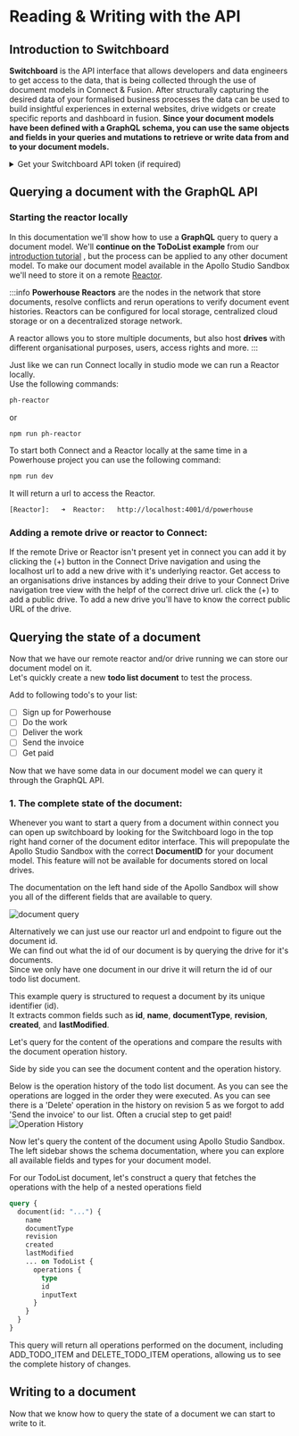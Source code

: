 # Reading & Writing with the API

## Introduction to Switchboard

**Switchboard** is the API interface that allows developers and data engineers to get access to the data, that is being collected through the use of document models in Connect & Fusion.
After structurally capturing the desired data of your formalised business processes the data can be used to build insightful experiences in external websites, drive widgets or create specific reports and dashboard in fusion. 
**Since your document models have been defined with a GraphQL schema, you can use the same objects and fields in your queries and mutations to retrieve or write data from and to your document models.**

<details>
  <summary>Get your Switchboard API token (if required)</summary>

Your API requests are authenticated using API keys or tokens. Any request that doesn't include an API key will return an error. You can generate an API token from your Switchboard instance at any time [by logging in with your Ethereum address here](https://apps.powerhouse.io/develop/powerhouse/switchboard/user).

</details>

## Querying a document with the GraphQL API

### Starting the reactor locally

In this documentation we'll show how to use a **GraphQL** query to query a document model. We'll **continue on the ToDoList example** from our [introduction tutorial](/docs/academy/Create/ToDoList/DefineToDoListDocumentModel) , but the process can be applied to any other document model.
To make our document model available in the Apollo Studio Sandbox we'll need to store it on a remote [Reactor](/docs/academy/AdvancedTopics/WorkingWithTheReactor).

:::info
**Powerhouse Reactors** are the nodes in the network that store documents, resolve conflicts and rerun operations to verify document event histories. 
Reactors can be configured for local storage, centralized cloud storage or on a decentralized storage network. 

A reactor allows you to store multiple documents, but also host **drives** with different organisational purposes, users, access rights and more.
:::

Just like we can run Connect locally in studio mode we can run a Reactor locally.   
Use the following commands:

```bash
ph-reactor
```
or
```bash
npm run ph-reactor
```

To start both Connect and a Reactor locally at the same time in a Powerhouse project you can use the following command:
```bash
npm run dev
```

It will return a url to access the Reactor.
```bash
[Reactor]:   ➜  Reactor:   http://localhost:4001/d/powerhouse
```

### Adding a remote drive or reactor to Connect:

If the remote Drive or Reactor isn't present yet in connect you can add it by clicking the (+) button in the Connect Drive navigation and using the localhost url to add a new drive with it's underlying reactor. 
Get access to an organisations drive instances by adding their drive to your Connect Drive navigation tree view with the helpf of the correct drive url. 
click the (+) to add a public drive. To add a new drive you'll have to know the correct public URL of the drive.

## Querying the state of a document

Now that we have our remote reactor and/or drive running we can store our document model on it.   
Let's quickly create a new **todo list document** to test the process.

Add to following todo's to your list:
- [ ] Sign up for Powerhouse
- [ ] Do the work 
- [ ] Deliver the work
- [ ] Send the invoice
- [ ] Get paid

Now that we have some data in our document model we can query it through the GraphQL API.

### 1. The complete state of the document: 

Whenever you want to start a query from a document within connect you can open up switchboard by looking for the Switchboard logo in the top right hand corner of the document editor interface. 
This will prepopulate the Apollo Studio Sandbox with the correct **DocumentID** for your document model. This feature will not be available for documents stored on local drives.

The documentation on the left hand side of the Apollo Sandbox will show you all of the different fields that are available to query.

![document query](./images/QueryDocumentID.png)

Alternatively we can just use our reactor url and endpoint to figure out the document id.  
We can find out what the id of our document is by querying the drive for it's documents.   
Since we only have one document in our drive it will return the id of our todo list document.

This example query is structured to request a document by its unique identifier (id).   
It extracts common fields such as **id**, **name**, **documentType**, **revision**, **created**, and **lastModified**.

Let's query for the content of the operations and compare the results with the document operation history. 

Side by side you can see the document content and the operation history.

Below is the operation history of the todo list document. As you can see the operations are logged in the order they were executed.
As you can see there is a 'Delete' operation in the history on revision 5 as we forgot to add 'Send the invoice' to our list. Often a crucial step to get paid! 
![Operation History](./images/OperationHistory.png)

Now let's query the content of the document using Apollo Studio Sandbox. The left sidebar shows the schema documentation, where you can explore all available fields and types for your document model. 

For our TodoList document, let's construct a query that fetches the operations with the help of a nested operations field

```graphql
query {
  document(id: "...") {
    name
    documentType
    revision
    created
    lastModified
    ... on TodoList {
      operations {
        type
        id
        inputText
      }
    }
  }
}
```

This query will return all operations performed on the document, including ADD_TODO_ITEM and DELETE_TODO_ITEM operations, allowing us to see the complete history of changes.

## Writing to a document

Now that we know how to query the state of a document we can start to write to it.